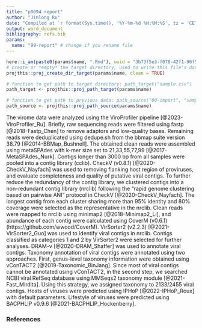 ```yaml
---
title: "p0094 report"
author: "Jinlong Ru"
date: "Compiled at `r format(Sys.time(), '%Y-%m-%d %H:%M:%S', tz = 'CET')` CET"
output: word_document
bibliography: refs.bib
params:
  name: "99-report" # change if you rename file
---
```


```r
here::i_am(paste0(params$name, ".Rmd"), uuid = "3b73f5e3-f078-42f1-96f5-ffeb3fb1b912")
# create or *empty* the target directory, used to write this file's data:
projthis::proj_create_dir_target(params$name, clean = TRUE)

# function to get path to target directory: path_target("sample.csv")
path_target <- projthis::proj_path_target(params$name)

# function to get path to previous data: path_source("00-import", "sample.csv")
path_source <- projthis::proj_path_source(params$name)
```

The virome data were analyzed using the ViroProfiler pipeline [@2023-ViroProfiler_Ru]. Briefly, raw sequencing reads were ﬁltered using fastp [@2018-Fastp_Chen] to remove adaptors and low-quality bases. Remaining reads were deduplicated using dedupe.sh from the bbmap suite version 38.79 [@2014-BBMap_Bushnell]. The obtained clean reads were assembled using metaSPAdes with k-mer size set to 21,33,55,77,99 [@2017-MetaSPAdes_Nurk]. Contigs longer than 3000 bp from all samples were pooled into a contig library (cclib). CheckV (v0.8.1) [@2020-CheckV_Nayfach] was used to removing flanking host region of proviruses, and evaluate completeness and quality of putative viral contigs. To further reduce the redundancy of the contig library, we clustered contigs into a non-redundant contig library (nrclib) following the “rapid genome clustering based on pairwise ANI” protocol in CheckV [@2020-CheckV_Nayfach]. The longest contig from each cluster sharing more than 95% identity and 80% coverage were selected as the representative in the nrclib. Clean reads were mapped to nrclib using minimap2 [@2018-Minimap2_Li], and abundance of each contig were calculated using CoverM (v0.6.1) (https://github.com/wwood/CoverM). VirSorter2 (v2.2.3) [@2021-VirSorter2_Guo] was used to identify viral contigs in nrclib. Contigs classified as categories 1 and 2 by VirSorter2 were selected for further analyses. DRAM-v [@2020-DRAM_Shaffer] was used to annotate viral contigs. Taxonomy annotation of viral contigs were annotated using two approaches. First, genus-level taxonomy information were obtained using vConTACT2 [@2019-Taxonomic_BinJang]. Since most of viral contigs cannot be annotated using vConTACT2, in the second step, we searched NCBI viral RefSeq database using MMSeqs2 taxonomy module [@2021-Fast_Mirdita]. Using this strategy, we assigned taxonomy to 2133/2455 viral contigs. Hosts of viruses were predicted using IPHoP [@2022-IPHoP_Roux] with default parameters. Lifestyle of viruses were predicted using BACPHLIP v0.9.6 [@2021-BACPHLIP_Hockenberry].

### References
